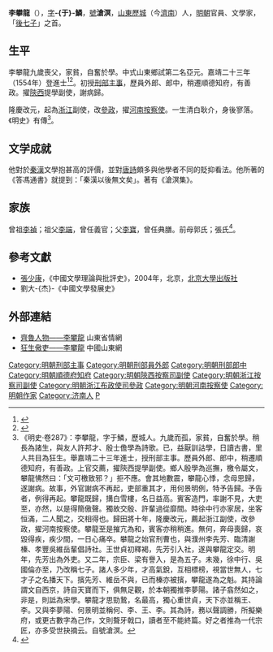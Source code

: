 {{明清人物信息框
| 姓名 = 李攀龍
| 原名 =
| 圖片名稱= 
| 圖片大小 =
| 圖片說明 = 
| 最高職務 = 河南按察使
| 國家 = 大明 
| 爵位 =
| 籍貫 = 山東濟南府歷城縣
| 族裔 = 
| 旗籍 = 
| 字號 = 字-{于}-鱗，號滄溟
| 諡號 =
| 出生日期 = 正德九年（1514年）
| 出生地點 = 
| 逝世日期 = 隆慶四年（1570年）
| 逝世地點 =
| 墓葬 =
| 配偶 = 
| 親屬 = 
| 出身 =
* 嘉靖二十三年甲辰科進士
| 經歷 =
| 著作 =  《沧溟集》、《白雪楼诗集》、《古今诗删》、《唐诗选》
}}
'''李攀龍'''（{{bd|1514年||1570年|catIdx=L李攀龙}}），[[表字|字]]'''-{于}-鱗'''，[[號|號]]'''滄溟'''，[[山東|山東]][[歷城|歷城]]（今[[濟南|濟南]]）人，[[明朝|明朝]]官員、文學家，「[[後七子|後七子]]」之首。

== 生平 ==
李攀龍九歲喪父，家貧，自奮於學。中式山東鄉試第二名亞元。嘉靖二十三年（1554年）登進士<ref>{{Cite book|title=《皇明贡举考》卷五|author=[[张朝瑞|张朝瑞]]|publisher=《续修四库全书》史部第828册|year=|isbn=|location=|pages=}}</ref><ref>{{Cite book|title=贡举志五种 上|author=鲁小俊，江俊伟著|publisher=武汉大学出版社|year=2009|isbn=978-7-307-07043-1|location=武汉|pages=}}</ref>。初授[[刑部|刑部]][[主事|主事]]，歷員外郎、郎中，稍遷順德知府，有善政。擢[[陝西|陝西]]提學副使，謝病歸。

隆慶改元，起為[[浙江|浙江]]副使，改[[參政|參政]]，擢[[河南|河南]][[按察使|按察使]]。一生清白耿介，身後寥落。《明史》有傳<ref>《明史·卷287》：李攀龍，字于鱗，歷城人。九歲而孤，家貧，自奮於學。稍長為諸生，與友人許邦才、殷士儋學為詩歌。已，益厭訓詁學，日讀古書，里人共目為狂生。舉嘉靖二十三年進士，授刑部主事。歷員外郎、郎中，稍遷順德知府，有善政。上官交薦，擢陝西提學副使。鄉人殷學為巡撫，檄令屬文，攀龍怫然曰：「文可檄致邪？」拒不應。會其地數震，攀龍心悸，念母思歸，遂謝病。故事，外官謝病不再起，吏部重其才，用何景明例，特予告歸。予告者，例得再起。攀龍既歸，搆白雪樓，名日益高。賓客造門，率謝不見，大吏至，亦然，以是得簡傲聲。獨故交殷、許輩過從靡間。時徐中行亦家居，坐客恒滿，二人聞之，交相得也。歸田將十年，隆慶改元，薦起浙江副使，改參政，擢河南按察使。攀龍至是摧亢為和，賓客亦稍稍進。無何，奔母喪歸，哀毀得疾，疾少間，一日心痛卒。攀龍之始官刑曹也，與濮州李先芳、臨清謝榛、孝豐吳維岳輩倡詩社。王世貞初釋褐，先芳引入社，遂與攀龍定交。明年，先芳出為外吏。又二年，宗臣、梁有譽入，是為五子。未幾，徐中行、吳國倫亦至，乃改稱七子。諸人多少年，才高氣銳，互相標榜，視當世無人，七才子之名播天下。擯先芳、維岳不與，已而榛亦被擯，攀龍遂為之魁。其持論謂文自西京，詩自天寶而下，俱無足觀，於本朝獨推李夢陽。諸子翕然如之，非是，則詆為宋學。攀龍才思勁鷙，名最高，獨心重世貞，天下亦並稱王、李。又與李夢陽、何景明並稱何、李、王、李。其為詩，務以聲調勝，所擬樂府，或更古數字為己作，文則聱牙戟口，讀者至不能終篇。好之者推為一代宗匠，亦多受世抉摘云。自號滄溟。</ref>。

== 文学成就 ==
他對於[[秦漢|秦漢]]文學抱甚高的評價，並對[[唐詩|唐詩]]頗多與他學者不同的貶抑看法。他所著的《答馮通書》就提到：「秦漢以後無文矣」。著有《滄溟集》。

== 家族 ==
曾祖[[李禎|李禎]]；祖父[[李端|李端]]，曾任義官；父[[李寶|李寶]]，曾任典膳。前母郭氏；張氏<ref>{{Cite book|title=天一阁藏明代科举录选刊 登科录 点校本|author=龚延明主编|publisher=宁波出版社|year=2016|isbn=978-7-5526-2320-8|location=宁波|pages=|quote=《天一閣藏明代科舉錄選刊.登科錄》之《嘉靖二十三年甲辰科進士登科錄》}}</ref>。

==參考文獻==
{{reflist}}
*[[張少康|張少康]]，《中國文學理論與批評史》，2004年，北京，[[北京大學出版社|北京大學出版社]]
*劉大-{杰}-《中國文學發展史》

==外部連結==
{{Wikisource author}}
*[https://web.archive.org/web/20071109212649/http://www.infobase.gov.cn/figures/song/200707/article_50.html 齊魯人物——李攀龍] 山東省情網
*[http://www.shandong.gov.cn/gtb/index.jsp?url=http%3A%2F%2Fwww.shandong.gov.cn%2Fart%2F2007%2F10%2F29%2Fart_2503_150815.html 狂生傲吏——李攀龍]{{dead link|date=2018年3月 |bot=InternetArchiveBot |fix-attempted=yes }} 中國山東網

{{明朝后七子}}
{{嘉靖二十三年甲辰科殿試金榜}}
{{規範控制}}

{{DEFAULTSORT:Li李}}
[[Category:明朝刑部主事|Category:明朝刑部主事]]
[[Category:明朝刑部員外郎|Category:明朝刑部員外郎]]
[[Category:明朝刑部郎中|Category:明朝刑部郎中]]
[[Category:明朝順德府知府|Category:明朝順德府知府]]
[[Category:明朝陝西按察司副使|Category:明朝陝西按察司副使]]
[[Category:明朝浙江按察司副使|Category:明朝浙江按察司副使]]
[[Category:明朝浙江布政使司參政|Category:明朝浙江布政使司參政]]
[[Category:明朝河南按察使|Category:明朝河南按察使]]
[[Category:明朝作家|Category:明朝作家]]
[[Category:济南人|Category:济南人]]
[[Category:李姓|P]]